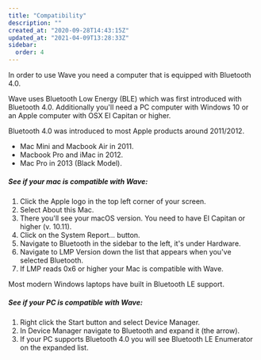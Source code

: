 ```yaml
---
title: "Compatibility"
description: ""
created_at: "2020-09-28T14:43:15Z"
updated_at: "2021-04-09T13:28:33Z"
sidebar:
  order: 4
---
```



In order to use Wave you need a computer that is equipped with Bluetooth 4.0. 

Wave uses Bluetooth Low Energy (BLE) which was first introduced with Bluetooth 4.0. Additionally you'll need a PC computer with Windows 10 or an Apple computer with OSX El Capitan or higher.


<Tabs>
  <TabItem label="macOS">

Bluetooth 4.0 was introduced to most Apple products around 2011/2012.

- Mac Mini and Macbook Air in 2011.
- Macbook Pro and iMac in 2012.
- Mac Pro in 2013 (Black Model).

##### See if your mac is compatible with Wave:

1. Click the Apple logo in the top left corner of your screen.
2. Select About this Mac.
3. There you'll see your macOS version. You need to have El Capitan or higher (v. 10.11).
4. Click on the System Report... button.
5. Navigate to Bluetooth in the sidebar to the left, it's under Hardware.
6. Navigate to LMP Version down the list that appears when you've selected Bluetooth.
7. If LMP reads 0x6 or higher your Mac is compatible with Wave.
  </TabItem>


  <TabItem label="Windows">

Most modern Windows laptops have built in Bluetooth LE support.

##### See if your PC is compatible with Wave:

1. Right click the Start button and select Device Manager.
2. In Device Manager navigate to Bluetooth and expand it (the arrow).
3. If your PC supports Bluetooth 4.0 you will see Bluetooth LE Enumerator on the expanded list.

  </TabItem>
</Tabs>



